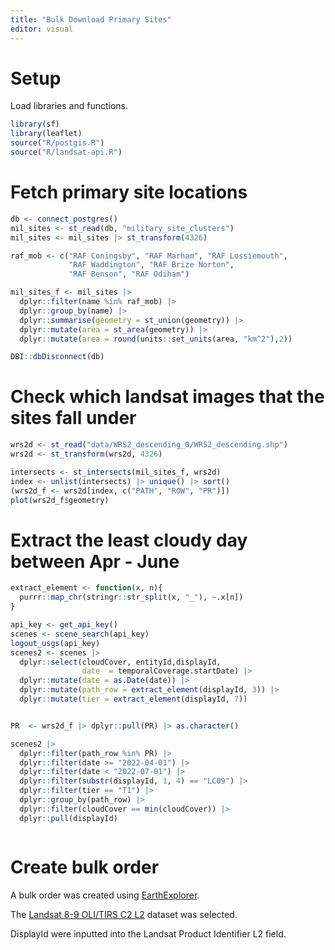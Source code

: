 ```yaml
---
title: "Bulk Download Primary Sites"
editor: visual
---
```


# Setup

Load libraries and functions.

```r
library(sf)
library(leaflet)
source("R/postgis.R")
source("R/landsat-api.R")
```

# Fetch primary site locations

```r
db <- connect_postgres()
mil_sites <- st_read(db, "military_site_clusters")
mil_sites <- mil_sites |> st_transform(4326)

raf_mob <- c("RAF Coningsby", "RAF Marham", "RAF Lossiemouth",
             "RAF Waddington", "RAF Brize Norton",
             "RAF Benson", "RAF Odiham")

mil_sites_f <- mil_sites |> 
  dplyr::filter(name %in% raf_mob) |>
  dplyr::group_by(name) |>
  dplyr::summarise(geometry = st_union(geometry)) |>
  dplyr::mutate(area = st_area(geometry)) |>
  dplyr::mutate(area = round(units::set_units(area, "km^2"),2)) 

DBI::dbDisconnect(db)
```

# Check which landsat images that the sites fall under

```r
wrs2d <- st_read("data/WRS2_descending_0/WRS2_descending.shp")
wrs2d <- st_transform(wrs2d, 4326)

intersects <- st_intersects(mil_sites_f, wrs2d)
index <- unlist(intersects) |> unique() |> sort()
(wrs2d_f <- wrs2d[index, c("PATH", "ROW", "PR")])
plot(wrs2d_f$geometry)

```

# Extract the least cloudy day between Apr - June

```r

extract_element <- function(x, n){
  purrr::map_chr(stringr::str_split(x, "_"), ~.x[n])
}

api_key <- get_api_key()
scenes <- scene_search(api_key)
logout_usgs(api_key)
scenes2 <- scenes |>
  dplyr::select(cloudCover, entityId,displayId, 
                date  = temporalCoverage.startDate) |>
  dplyr::mutate(date = as.Date(date)) |>
  dplyr::mutate(path_row = extract_element(displayId, 3)) |>
  dplyr::mutate(tier = extract_element(displayId, 7))


PR  <- wrs2d_f |> dplyr::pull(PR) |> as.character()

scenes2 |>
  dplyr::filter(path_row %in% PR) |>
  dplyr::filter(date >= "2022-04-01") |>
  dplyr::filter(date < "2022-07-01") |>
  dplyr::filter(substr(displayId, 1, 4) == "LC09") |>
  dplyr::filter(tier == "T1") |>
  dplyr::group_by(path_row) |>
  dplyr::filter(cloudCover == min(cloudCover)) |>
  dplyr::pull(displayId)



```

# Create bulk order

A bulk order was created using [EarthExplorer](https://earthexplorer.usgs.gov/).

The [Landsat 8-9 OLI/TIRS C2 L2](https://doi.org/10.5066/P9OGBGM6) dataset was selected.

DisplayId were inputted into the Landsat Product Identifier L2 field.
